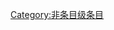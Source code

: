 {{catmore1|[[WikiProject:无线电|WikiProject:无线电]]}}
{{Articles by Quality|topic=无线电|project=无线电|format=toc}}
{{emptycat}}

[[Category:非条目级条目|Category:非条目级条目]]